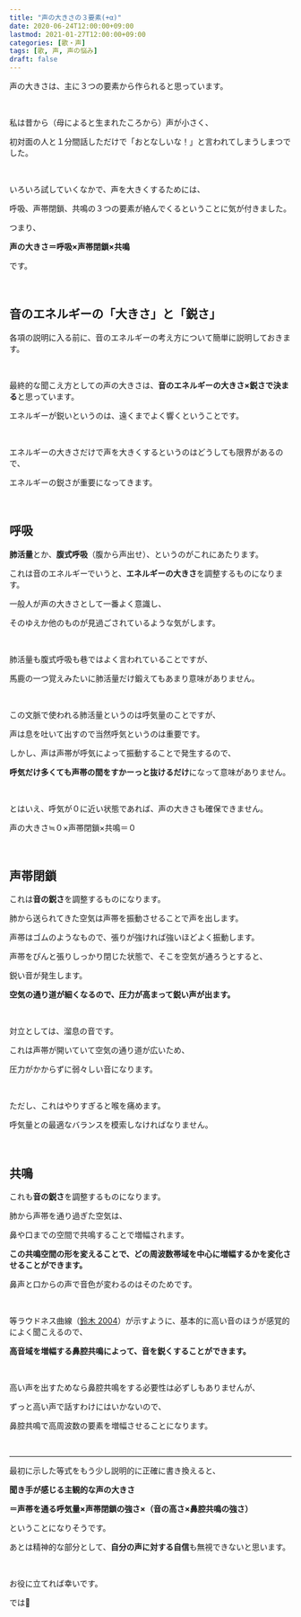```yaml
---
title: "声の大きさの３要素(+α)"
date: 2020-06-24T12:00:00+09:00
lastmod: 2021-01-27T12:00:00+09:00
categories: [歌・声]
tags: [歌, 声, 声の悩み]
draft: false
---
```


声の大きさは、主に３つの要素から作られると思っています。

<br/>

私は昔から（母によると生まれたころから）声が小さく、

初対面の人と１分間話しただけで「おとなしいな！」と言われてしまうしまつでした。

<br/>

いろいろ試していくなかで、声を大きくするためには、

<!--more-->

呼吸、声帯閉鎖、共鳴の３つの要素が絡んでくるということに気が付きました。

つまり、

**声の大きさ＝呼吸×声帯閉鎖×共鳴**

です。

<br/>

## 音のエネルギーの「大きさ」と「鋭さ」

各項の説明に入る前に、音のエネルギーの考え方について簡単に説明しておきます。

<br/>

最終的な聞こえ方としての声の大きさは、**音のエネルギーの大きさ×鋭さで決まる**と思っています。

エネルギーが鋭いというのは、遠くまでよく響くということです。

<br/>

エネルギーの大きさだけで声を大きくするというのはどうしても限界があるので、

エネルギーの鋭さが重要になってきます。

<br/>

## 呼吸

**肺活量**とか、**腹式呼吸**（腹から声出せ）、というのがこれにあたります。

これは音のエネルギーでいうと、**エネルギーの大きさ**を調整するものになります。

一般人が声の大きさとして一番よく意識し、

そのゆえか他のものが見過ごされているような気がします。

<br/>

肺活量も腹式呼吸も巷ではよく言われていることですが、

馬鹿の一つ覚えみたいに肺活量だけ鍛えてもあまり意味がありません。

<br/>

この文脈で使われる肺活量というのは呼気量のことですが、

声は息を吐いて出すので当然呼気というのは重要です。

しかし、声は声帯が呼気によって振動することで発生するので、

**呼気だけ多くても声帯の間をすかーっと抜けるだけ**になって意味がありません。

<br/>

とはいえ、呼気が０に近い状態であれば、声の大きさも確保できません。

声の大きさ≒０×声帯閉鎖×共鳴＝０

<relpos link="need-lung-capacity" />

<br/>

## 声帯閉鎖

これは**音の鋭さ**を調整するものになります。

肺から送られてきた空気は声帯を振動させることで声を出します。

声帯はゴムのようなもので、張りが強ければ強いほどよく振動します。

声帯をぴんと張りしっかり閉じた状態で、そこを空気が通ろうとすると、

鋭い音が発生します。

**空気の通り道が細くなるので、圧力が高まって鋭い声が出ます。**

<br/>

対立としては、溜息の音です。

これは声帯が開いていて空気の通り道が広いため、

圧力がかからずに弱々しい音になります。

<br/>

ただし、これはやりすぎると喉を痛めます。

呼気量との最適なバランスを模索しなければなりません。

<br/>

## 共鳴

これも**音の鋭さ**を調整するものになります。

肺から声帯を通り過ぎた空気は、

鼻や口までの空間で共鳴することで増幅されます。

**この共鳴空間の形を変えることで、どの周波数帯域を中心に増幅するかを変化させることができます。**

鼻声と口からの声で音色が変わるのはそのためです。

<br/>

等ラウドネス曲線（[鈴木 2004](https://asa.scitation.org/doi/10.1121/1.1763601)）が示すように、基本的に高い音のほうが感覚的によく聞こえるので、

**高音域を増幅する鼻腔共鳴によって、音を鋭くすることができます。**

<br/>

高い声を出すためなら鼻腔共鳴をする必要性は必ずしもありませんが、

ずっと高い声で話すわけにはいかないので、

鼻腔共鳴で高周波数の要素を増幅させることになります。

<relpos link="tsutawariyasui-koe" />

<br/>

---

最初に示した等式をもう少し説明的に正確に書き換えると、

<strong>聞き手が感じる主観的な声の大きさ

＝声帯を通る呼気量×声帯閉鎖の強さ×（音の高さ×鼻腔共鳴の強さ）</strong>

ということになりそうです。

あとは精神的な部分として、**自分の声に対する自信**も無視できないと思います。

<relpos link="koe-chisai-genin" />

<br/>

お役に立てれば幸いです。

では👋
